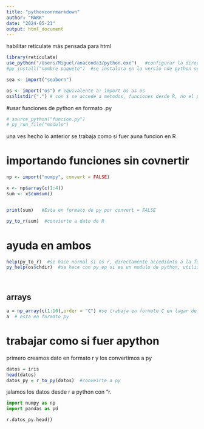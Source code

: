 ```yaml
---
title: "pythonconrmarkdown"
author: "MARK"
date: "2024-05-21"
output: html_document
---
```


habilitar reticulate
más pensada para html

```r
library(reticulate)
use_python("/Users/Miguel/anaconda3/python.exe")   #configurar la direccion que se usara de python
#py_install("nombre paquete")  #se instalara en la versio nde python seleccionada anteriormente

sea <- import("seaborn") 

os <- import("os") # equivalente a: import os as os
os$listdir(".") # con $ se accede a metodos, funciones desde R, no el punto como en python


```

#usar funciones de python en formato .py

```r
# source_python("funcion.py")
# py_run_file("modulo")
```

una ves hecho lo anterior se trabaja como si fuer auna funcion en R

# importando funciones sin covnertir




```r
np <- import("numpy", convert = FALSE) 

x <- np$array(c(1:4))
sum <- x$cumsum()


print(sum)   #Esta en formato de py por convert = FALSE

py_to_r(sum)  #convierte a dato de R

```


# ayuda en ambos

```r
help(py_to_r)  #se hace normal si es r, directamente accediento a la funcion que queremos
py_help(os$chdir)  #se hace con py_ep si es un modulo de python, utilizando el modulo antes de la funcion o metodo pero sin el ()




```


## arrays

```r
a = np_array(c(1:10),order = "C") #se trabaja en formato C en lugar de fortran por defecto
a  # esta en formato py

```

# trabajar como si fuer apython

primero creamos dato en formato r y los convertimos a py

```r
datos = iris
head(datos)
datos_py = r_to_py(datos)  #conveirte a py
```
jalamos los datos desde r a python con "r.

```python
import numpy as np
import pandas as pd

r.datos_py.head()
``` 





